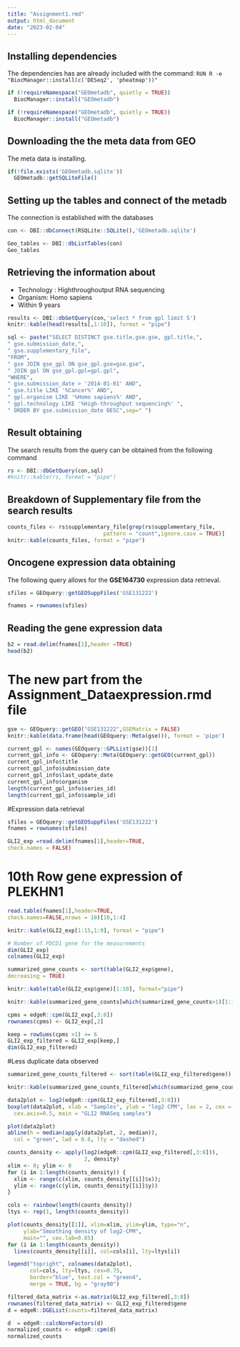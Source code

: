 ```yaml
---
title: "Assignment1.rmd"
output: html_document
date: "2023-02-04"
---
```


## Installing dependencies
The dependencies has are already included with the command: 
``` RUN R -e "BiocManager::install(c('DESeq2', 'pheatmap'))" ``` 
```r

if (!requireNamespace("GEOmetadb", quietly = TRUE))
  BiocManager::install("GEOmetadb")

```


```r

if (!requireNamespace("GEOmetadb", quietly = TRUE))
  BiocManager::install("GEOmetadb")

```

## Downloading the the meta data from GEO

The meta data is installing.
```r

if(!file.exists('GEOmetadb.sqlite')) 
  GEOmetadb::getSQLiteFile()

```
## Setting up the tables and connect of the metadb
The connection is established with the databases

```r
con <- DBI::dbConnect(RSQLite::SQLite(),'GEOmetadb.sqlite')

```

```r
Geo_tables <- DBI::dbListTables(con)
Geo_tables

```

## Retrieving the information about 
* Technology : Highthroughoutput RNA sequencing
* Organism: Homo sapiens
* Within 9 years 

```r
results <- DBI::dbGetQuery(con,'select * from gpl limit 5')
knitr::kable(head(results[,1:10]), format = "pipe")

```

```r
sql <- paste("SELECT DISTINCT gse.title,gse.gse, gpl.title,",
" gse.submission_date,",
" gse.supplementary_file",
"FROM",
" gse JOIN gse_gpl ON gse_gpl.gse=gse.gse",
" JOIN gpl ON gse_gpl.gpl=gpl.gpl",
"WHERE",
" gse.submission_date > '2014-01-01' AND",
" gse.title LIKE '%Cancer%' AND", 
" gpl.organism LIKE '%Homo sapiens%' AND",
" gpl.technology LIKE '%High-throughput sequencing%' ",
" ORDER BY gse.submission_date DESC",sep=" ")
```
## Result obtaining
The search results from the query can be obtained from the following command

```r
rs <- DBI::dbGetQuery(con,sql)
#knitr::kable(rs, format = "pipe")
```
## Breakdown of Supplementary file from the search results

```r
counts_files <- rs$supplementary_file[grep(rs$supplementary_file,
                              pattern = "count",ignore.case = TRUE)]
knitr::kable(counts_files, format = "pipe")
```

## Oncogene expression data obtaining
The following query allows for the **GSE164730** expression data retrieval.

```r
sfiles = GEOquery::getGEOSuppFiles('GSE131222')

fnames = rownames(sfiles)
```
## Reading the gene expression data

```r
b2 = read.delim(fnames[1],header =TRUE)
head(b2)
```


# The new part from the Assignment_Dataexpression.rmd file
```r
gse <- GEOquery::getGEO("GSE131222",GSEMatrix = FALSE)
knitr::kable(data.frame(head(GEOquery::Meta(gse))), format = 'pipe')
```

```r
current_gpl <- names(GEOquery::GPLList(gse))[1]
current_gpl_info <- GEOquery::Meta(GEOquery::getGEO(current_gpl))
current_gpl_info$title
current_gpl_info$submission_date
current_gpl_info$last_update_date
current_gpl_info$organism
length(current_gpl_info$series_id)
length(current_gpl_info$sample_id)
```
#Expression data retrieval
 
```r
sfiles = GEOquery::getGEOSuppFiles('GSE131222')
fnames = rownames(sfiles)

```

```r
GLI2_exp =read.delim(fnames[1],header=TRUE,
check.names = FALSE)
```
# 10th Row gene expression of PLEKHN1
```r
read.table(fnames[1],header=TRUE,
check.names=FALSE,nrows = 10)[10,1:4]
```


```r
knitr::kable(GLI2_exp[1:15,1:9], format = "pipe")
```


```r
# Number of PDCD1 gene for the measurements
dim(GLI2_exp)
colnames(GLI2_exp)
```

```r
summarized_gene_counts <- sort(table(GLI2_exp$gene),
decreasing = TRUE)

knitr::kable(table(GLI2_exp$gene)[1:10], format="pipe")

knitr::kable(summarized_gene_counts[which(summarized_gene_counts>1)[1:10]])
```

```r
cpms = edgeR::cpm(GLI2_exp[,3:8])
rownames(cpms) <- GLI2_exp[,2]

```
```r
keep = rowSums(cpms >1) >= 6
GLI2_exp_filtered = GLI2_exp[keep,]
dim(GLI2_exp_filtered)
```

#Less duplicate data observed
```r
summarized_gene_counts_filtered <- sort(table(GLI2_exp_filtered$gene))

knitr::kable(summarized_gene_counts_filtered[which(summarized_gene_counts_filtered >1)[1:10]],format = "pipe")
```

```r
data2plot <- log2(edgeR::cpm(GLI2_exp_filtered[,3:8]))
boxplot(data2plot, xlab = "Samples", ylab = "log2 CPM", las = 2, cex = 0.5, cex.lab=0.5,
  cex.axis=0.5, main = "GLI2 RNASeq samples")
```

```r
plot(data2plot)
abline(h = median(apply(data2plot, 2, median)),
  col = "green", lwd = 0.6, lty = "dashed")
```

```r
counts_density <- apply(log2(edgeR::cpm(GLI2_exp_filtered[,3:8])),
                        2, density)
xlim <- 0; ylim <- 0
for (i in 1:length(counts_density)) {
  xlim <- range(c(xlim, counts_density[[i]]$x));
  ylim <- range(c(ylim, counts_density[[i]]$y))
}

cols <- rainbow(length(counts_density))
ltys <- rep(1, length(counts_density))

plot(counts_density[[1]], xlim=xlim, ylim=ylim, type="n",
     ylab="Smoothing density of log2-CPM",
     main="", cex.lab=0.85)
for (i in 1:length(counts_density))
  lines(counts_density[[i]], col=cols[i], lty=ltys[i])

legend("topright", colnames(data2plot),
       col=cols, lty=ltys, cex=0.75,
       border="blue", text.col = "green4",
       merge = TRUE, bg = "gray90")
```

```r
filtered_data_matrix <-as.matrix(GLI2_exp_filtered[,3:8])
rownames(filtered_data_matrix) <- GLI2_exp_filtered$gene
d = edgeR::DGEList(counts=filtered_data_matrix)
```
```r
d  = edgeR::calcNormFactors(d)
normalized_counts <- edgeR::cpm(d)
normalized_counts
```

